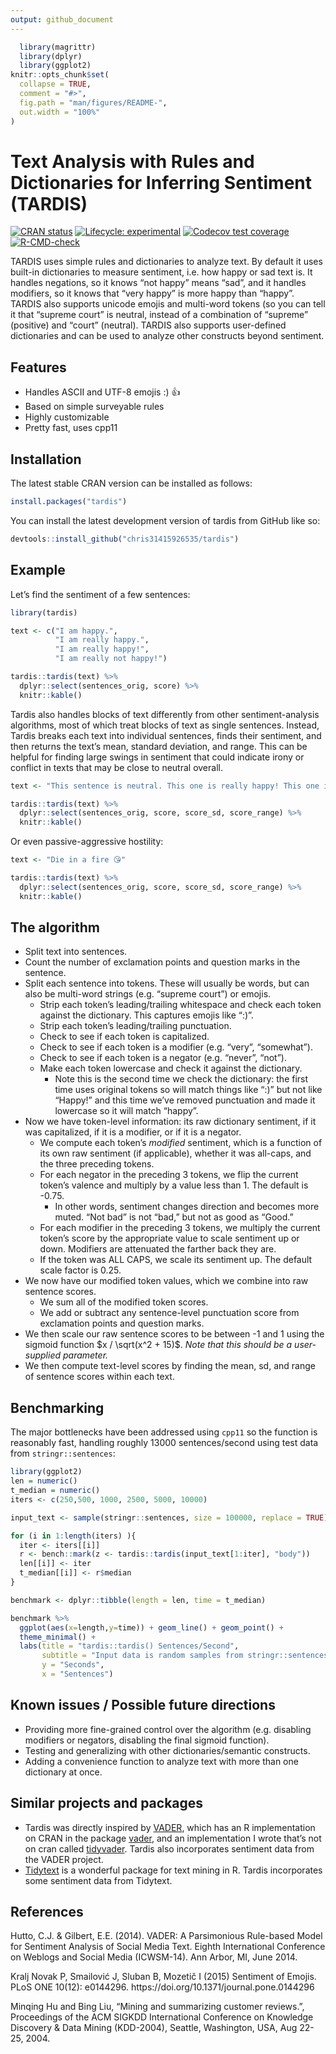 ```yaml
---
output: github_document
---
```


<!-- README.md is generated from README.Rmd. Please edit that file -->

```r
  library(magrittr)
  library(dplyr)
  library(ggplot2)
knitr::opts_chunk$set(
  collapse = TRUE,
  comment = "#>",
  fig.path = "man/figures/README-",
  out.width = "100%"
)
```

# Text Analysis with Rules and Dictionaries for Inferring Sentiment (TARDIS)

<!-- badges: start -->
[![CRAN status](https://www.r-pkg.org/badges/version/tardis)](https://CRAN.R-project.org/package=tardis)
[![Lifecycle: experimental](https://img.shields.io/badge/lifecycle-experimental-orange.svg)](https://lifecycle.r-lib.org/articles/stages.html#experimental)
[![Codecov test coverage](https://codecov.io/gh/chris31415926535/tardis/branch/main/graph/badge.svg)](https://app.codecov.io/gh/chris31415926535/tardis?branch=main)
[![R-CMD-check](https://github.com/chris31415926535/tardis/actions/workflows/R-CMD-check.yaml/badge.svg)](https://github.com/chris31415926535/tardis/actions/workflows/R-CMD-check.yaml)
<!-- badges: end -->

TARDIS uses simple rules and dictionaries to analyze text. By
    default it uses built-in dictionaries to measure sentiment, i.e. how happy 
    or sad text is. It handles negations, so it knows "not happy" means "sad",
    and it handles modifiers, so it knows that "very happy" is more happy than
    "happy". TARDIS also supports unicode emojis and multi-word tokens (so you
    can tell it that "supreme court" is neutral, instead of a combination of 
    "supreme" (positive) and "court" (neutral). TARDIS also supports user-defined
    dictionaries and can be used to analyze other constructs beyond sentiment.

## Features

* Handles ASCII and UTF-8 emojis :) 👍
* Based on simple surveyable rules
* Highly customizable
* Pretty fast, uses cpp11

## Installation

The latest stable CRAN version can be installed as follows:

```r
install.packages("tardis")
```

You can install the latest development version of tardis from GitHub like so:

``` r
devtools::install_github("chris31415926535/tardis")
```

## Example

Let's find the sentiment of a few sentences:

```r
library(tardis)

text <- c("I am happy.",
          "I am really happy.",
          "I am really happy!",
          "I am really not happy!")

tardis::tardis(text) %>%
  dplyr::select(sentences_orig, score) %>%
  knitr::kable()
```

Tardis also handles blocks of text differently from other sentiment-analysis algorithms, most of which treat blocks of text as single sentences. Instead, Tardis breaks each text into individual sentences, finds their sentiment, and then returns the text's mean, standard deviation, and range. This can be helpful for finding large swings in sentiment that could indicate irony or conflict in texts that may be close to neutral overall.

```r
text <- "This sentence is neutral. This one is really happy! This one is absolutely miserable."

tardis::tardis(text) %>%
  dplyr::select(sentences_orig, score, score_sd, score_range) %>%
  knitr::kable()
```

Or even passive-aggressive hostility:

```r
text <- "Die in a fire 😘" 

tardis::tardis(text) %>%
  dplyr::select(sentences_orig, score, score_sd, score_range) %>%
  knitr::kable()
```

## The algorithm

* Split text into sentences.
* Count the number of exclamation points and question marks in the sentence.
* Split each sentence into tokens. These will usually be words, but can also be multi-word strings (e.g. "supreme court") or emojis.
  * Strip each token's leading/trailing whitespace and check each token against the dictionary. This captures emojis like ":)".
  * Strip each token's leading/trailing punctuation. 
  * Check to see if each token is capitalized.
  * Check to see if each token is a modifier (e.g. "very", "somewhat").
  * Check to see if each token is a negator (e.g. "never", "not").
  * Make each token lowercase and check it against the dictionary.
    * Note this is the second time we check the dictionary: the first time uses original tokens so will match things like ":)" but not like "Happy!" and this time we've removed punctuation and made it lowercase so it will match "happy".
* Now we have token-level information: its raw dictionary sentiment, if it was capitalized, if it is a modifier, or if it is a negator.
  * We compute each token's *modified* sentiment, which is a function of its own raw sentiment (if applicable), whether it was all-caps, and the three preceding tokens.
  * For each negator in the preceding 3 tokens, we flip the current token's valence and multiply by a value less than 1. The default is -0.75.
    * In other words, sentiment changes direction and becomes more muted. "Not bad" is not "bad," but not as good as "Good."
  * For each modifier in the preceding 3 tokens, we multiply the current token's score by the appropriate value to scale sentiment up or down. Modifiers are attenuated the farther back they are. 
  * If the token was ALL CAPS, we scale its sentiment up. The default scale factor is 0.25.
* We now have our modified token values, which we combine into raw sentence scores.
  * We sum all of the modified token scores.
  * We add or subtract any sentence-level punctuation score from exclamation points and question marks.
* We then scale our raw sentence scores to be between -1 and 1 using the sigmoid function $x / \sqrt(x^2 + 15)$. *Note that this should be a user-supplied parameter.*
* We then compute text-level scores by finding the mean, sd, and range of sentence scores within each text.


## Benchmarking

The major bottlenecks have been addressed using `cpp11` so the function is reasonably fast, handling roughly 13000 sentences/second using test data from `stringr::sentences`:

```r
library(ggplot2)
len = numeric()
t_median = numeric()
iters <- c(250,500, 1000, 2500, 5000, 10000)

input_text <- sample(stringr::sentences, size = 100000, replace = TRUE)

for (i in 1:length(iters) ){
  iter <- iters[[i]]
  r <- bench::mark(z <- tardis::tardis(input_text[1:iter], "body"))
  len[[i]] <- iter
  t_median[[i]] <- r$median
}

benchmark <- dplyr::tibble(length = len, time = t_median)

benchmark %>%
  ggplot(aes(x=length,y=time)) + geom_line() + geom_point() +
  theme_minimal() +
  labs(title = "tardis::tardis() Sentences/Second",
       subtitle = "Input data is random samples from stringr::sentences",
       y = "Seconds",
       x = "Sentences")

```


## Known issues / Possible future directions

* Providing more fine-grained control over the algorithm (e.g. disabling modifiers or negators, disabling the final sigmoid function).
* Testing and generalizing with other dictionaries/semantic constructs.
* Adding a convenience function to analyze text with more than one dictionary at once.

## Similar projects and packages

* Tardis was directly inspired by [VADER](https://github.com/cjhutto/vaderSentiment), which has an R implementation on CRAN in the package [vader](https://cran.r-project.org/package=vader), and an implementation I wrote that's not on cran called [tidyvader](https://github.com/chris31415926535/tidyvader). Tardis also incorporates sentiment data from the VADER project.
* [Tidytext](https://github.com/juliasilge/tidytext) is a wonderful package for text mining in R. Tardis incorporates some sentiment data from Tidytext.


## References

Hutto, C.J. & Gilbert, E.E. (2014). VADER: A Parsimonious Rule-based Model for Sentiment Analysis of Social Media Text. Eighth International Conference on Weblogs and Social Media (ICWSM-14). Ann Arbor, MI, June 2014.

Kralj Novak P, Smailović J, Sluban B, Mozetič I (2015) Sentiment of Emojis. PLoS ONE 10(12): e0144296. https://doi.org/10.1371/journal.pone.0144296

Minqing Hu and Bing Liu, “Mining and summarizing customer reviews.”, Proceedings of the ACM SIGKDD International Conference on Knowledge Discovery & Data Mining (KDD-2004), Seattle, Washington, USA, Aug 22-25, 2004.
